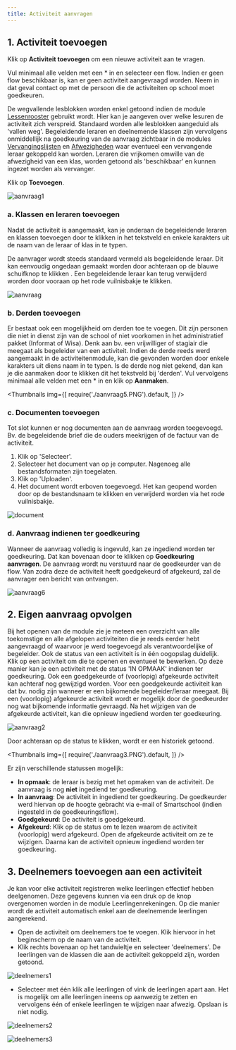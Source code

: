 ```yaml
---
title: Activiteit aanvragen
---
```


## 1. Activiteit toevoegen

Klik  op **Activiteit toevoegen** om een nieuwe activiteit aan te vragen.

Vul minimaal alle velden met een * in en selecteer een flow. Indien er geen flow beschikbaar is, kan er geen activiteit aangevraagd worden. Neem in dat geval contact op met de persoon die de activiteiten op school moet goedkeuren. 

De wegvallende lesblokken worden enkel getoond indien de module [Lessenrooster](/lessenrooster) gebruikt wordt. Hier kan je aangeven over welke lesuren de activiteit zich verspreid. Standaard worden alle lesblokken aangeduid als 'vallen weg'. Begeleidende leraren en deelnemende klassen zijn vervolgens onmiddellijk na goedkeuring van de aanvraag zichtbaar in de modules [Vervangingslijsten](/vervangingslijsten) en [Afwezigheden](/afwezigheden/afwezigheden/) waar eventueel een vervangende leraar gekoppeld kan worden. Leraren die vrijkomen omwille van de afwezigheid van een klas, worden getoond als 'beschikbaar' en kunnen ingezet worden als vervanger. 


Klik op **Toevoegen**.

![aanvraag1](./aanvraag1.PNG)

### a. Klassen en leraren toevoegen

Nadat de activiteit is aangemaakt, kan je onderaan de begeleidende leraren en klassen toevoegen door te klikken in het tekstveld en enkele karakters uit de naam van de leraar of klas in te typen. 

De aanvrager wordt steeds standaard vermeld als begeleidende leraar. Dit kan eenvoudig ongedaan gemaakt worden door achteraan op de blauwe schuifknop te klikken <LegacyAction img="buttonBlue.PNG"/>. Een begeleidende leraar kan terug verwijderd worden door vooraan op het rode vuilnisbakje te klikken. 
 
![aanvraag](./aanvraag4.PNG)

### b. Derden toevoegen

Er bestaat ook een mogelijkheid om derden toe te voegen. Dit zijn personen die niet in dienst zijn van de school of niet voorkomen in het administratief pakket (Informat of Wisa). Denk aan bv. een vrijwilliger of stagiair die meegaat als begeleider van een activiteit. Indien de derde reeds werd aangemaakt in de activiteitenmodule, kan die gevonden worden door enkele karakters uit diens naam in te typen. Is de derde nog niet gekend, dan kan je die aanmaken door te klikken dit het tekstveld bij 'derden'. Vul vervolgens minimaal alle velden met een * in en klik op **Aanmaken**. 

<Thumbnails img={[
    require('./aanvraag5.PNG').default, 
]} />

### c. Documenten toevoegen

Tot slot kunnen er nog documenten aan de aanvraag worden toegevoegd. Bv. de begeleidende brief die de ouders meekrijgen of de factuur van de activiteit.

1. Klik op 'Selecteer'.
2. Selecteer het document van op je computer. Nagenoeg alle bestandsformaten zijn toegelaten. 
3. Klik op 'Uploaden'. 
4. Het document wordt erboven toegevoegd. Het kan geopend worden door op de bestandsnaam te klikken en verwijderd worden via het rode vuilnisbakje. 


![document](./document.png)

### d. Aanvraag indienen ter goedkeuring

Wanneer de aanvraag volledig is ingevuld, kan ze ingediend worden ter goedkeuring. Dat kan bovenaan door te klikken op **Goedkeuring aanvragen**. De aanvraag wordt nu verstuurd naar de goedkeurder van de flow. Van zodra deze de activiteit heeft goedgekeurd of afgekeurd, zal de aanvrager een bericht van ontvangen. 

![aanvraag6](./aanvraag6.png)


## 2. Eigen aanvraag opvolgen 

Bij het openen van de module zie je meteen een overzicht van alle toekomstige en alle afgelopen activiteiten die je reeds eerder hebt aangevraagd of waarvoor je werd toegevoegd als verantwoordelijke of begeleider. Ook de status van een activiteit is in één oogopslag duidelijk. Klik op een activiteit om die te openen en eventueel te bewerken. Op deze manier kan je een activiteit met de status 'IN OPMAAK' indienen ter goedkeuring. Ook een goedgekeurde of (voorlopig) afgekeurde activiteit kan achteraf nog gewijzigd worden. Voor een goedgekeurde activiteit kan dat bv. nodig zijn wanneer er een bijkomende begeleider/leraar meegaat. Bij een (voorlopig) afgekeurde activiteit wordt er mogelijk door de goedkeurder nog wat bijkomende informatie gevraagd. Na het wijzigen van de afgekeurde activiteit, kan die opnieuw ingediend worden ter goedkeuring.

![aanvraag2](./aanvraag2.PNG)

Door achteraan op de status te klikken, wordt er een historiek getoond. 

<Thumbnails img={[
    require('./aanvraag3.PNG').default, 
]} />

Er zijn verschillende statussen mogelijk:
- **In opmaak**: de leraar is bezig met het opmaken van de activiteit. De aanvraag is nog **niet** ingediend ter goedkeuring.
- **In aanvraag**: De activiteit in ingediend ter goedkeuring. De goedkeurder werd hiervan op de hoogte gebracht via e-mail of Smartschool (indien ingesteld in de goedkeuringsflow). 
- **Goedgekeurd**: De activiteit is goedgekeurd. 
- **Afgekeurd**: Klik op de status om te lezen waarom de activiteit (voorlopig) werd afgekeurd. Open de afgekeurde activiteit om ze te wijzigen. Daarna kan de activiteit opnieuw ingediend worden ter goedkeuring. 

## 3. Deelnemers toevoegen aan een activiteit

Je kan voor elke activiteit registreren welke leerlingen effectief hebben deelgenomen. Deze gegevens kunnen via een druk op de knop overgenomen worden in de module Leerlingenrekeningen. Op die manier wordt de activiteit automatisch enkel aan de deelnemende leerlingen aangerekend. 

- Open de activiteit om deelnemers toe te voegen. Klik hiervoor in het beginscherm op de naam van de activiteit.
- Klik rechts bovenaan op het tandwieltje en selecteer 'deelnemers'. De leerlingen van de klassen die aan de activiteit gekoppeld zijn, worden getoond. 

![deelnemers1](./deelnemers1.png)

- Selecteer met één klik alle leerlingen of vink de leerlingen apart aan. Het is mogelijk om alle leerlingen ineens op aanwezig te zetten en vervolgens één of enkele leerlingen te wijzigen naar afwezig. Opslaan is niet nodig. 

![deelnemers2](./deelnemers2.png)

![deelnemers3](./deelnemers3.PNG)

